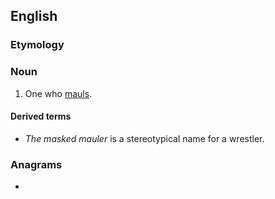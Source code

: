{{also|Mäuler}}
==English==

===Etymology===
{{suffix|en|maul|er}}

===Noun===
{{en-noun}}

# One who [[maul]]s.

====Derived terms====
* ''The masked mauler'' is a stereotypical name for a wrestler.

===Anagrams===
* {{anagrams|en|a=aelmru|ramule}}